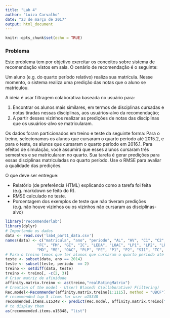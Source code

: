 ```yaml
---
title: "Lab 4"
author: "Luiza Carvalho"
date: "23 de março de 2017"
output: html_document
---
```


```r
knitr::opts_chunk$set(echo = TRUE)
```
### Problema

Este problema tem por objetivo exercitar os conceitos sobre sistema de recomendação vistos em sala. O cenário de recomendação é o seguinte:

Um aluno (e.g. do quarto período relativo) realiza sua matrícula. Nesse momento, o sistema realiza uma predição das notas que o aluno se matriculou.

A ideia é usar filtragem colaborativa baseada no usuário para:

1. Encontrar os alunos mais similares, em termos de disciplinas cursadas e notas tiradas nessas disciplinas, aos usuários-alvo da recomendação;
2. A partir desses vizinhos realizar as predições de notas das disciplinas que os usuários-alvo se matricularam.

Os dados foram particionados em treino e teste da seguinte forma: Para o treino, selecionamos os alunos que cursaram o quarto período até 2015.2, e para o teste, os alunos que cursaram o quarto período em 2016.1. Para efeitos de simulação, você assumirá que esses alunos cursaram três semestres e se matricularam no quarto. Sua tarefa é gerar predições para essas disciplinas matriculadas no quarto período. Use o RMSE para avaliar a qualidade das predições.

O que deve ser entregue:

- Relatório (de preferência HTML) explicando como a tarefa foi feita (e.g. markdown se feito do R).
- RMSE calculado no teste.
- Porcentagem dos exemplos de teste que não tiveram predições (e.g. não houve vizinhos ou os vizinhos não cursaram as disciplinas-alvo) 

```r
library("recommenderlab")
library(dplyr)
# Importando os dados
data <- read.csv('lab4_part1_data.csv')
names(data) <- c("matricula", "ano", "periodo", "AL", "AV", "C1", "C2", "ES", "EDA", 
              "FC", "FM", "GI", "IC", "LEDA", "LOAC", "LP1", "LP2", "LPT", "LM",
              "MD", "ME", "OAC", "PLP", "PE", "P1", "P2", "SI1", "TC", "TG")
# Para o treino temos que ter alunos que cursaram o quarto período até 2015.2, assim somente excluindo os alunos ingressantes em 2014.2, para o teste só queremos alunos que cursarão o quarto período em 2016.2, por isso só selecionaremos alunos do 2014.2
teste <- subset(data, ano == 2014)
teste <- subset(teste, periodo  == 2)
treino <- setdiff(data, teste)
treino <- treino[, -c(2, 3)]
# Criar matriz de afinidade
affinity.matrix.treino <- as(treino,"realRatingMatrix")
# Creation of the model - U(ser) B(ased) C(ollaborative) F(iltering)
Rec.model<-Recommender(affinity.matrix.treino[1:1115], method = "UBCF")
# recommended top 5 items for user u15348
recommended.items.u15348 <- predict(Rec.model, affinity.matrix.treino["c7afe99822c722dc8540ad71c4606a50",], n=5)
# to display them
as(recommended.items.u15348, "list")
```

